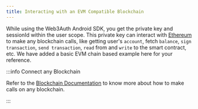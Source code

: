 ```yaml
---
title: Interacting with an EVM Compatible Blockchain
---
```


While using the Web3Auth Android SDK, you get the private key and sessionId within the user scope. This private key can interact with
[Ethereum](https://ethereum.org/) to make any blockchain calls, like getting user's `account`, fetch `balance`, `sign transaction`,
`send transaction`, `read` from and `write` to the smart contract, etc. We have added a basic EVM chain based example here for your reference.

:::info Connect any Blockchain

Refer to the [Blockchain Documentation](/docs/connect-blockchain/) to know more about how to make calls on any blockchain.

:::
